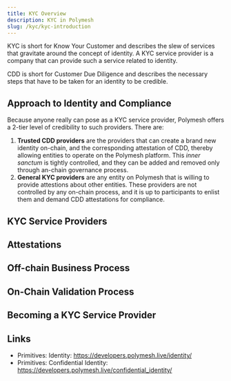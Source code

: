 ```yaml
---
title: KYC Overview
description: KYC in Polymesh
slug: /kyc/kyc-introduction
---
```


KYC is short for Know Your Customer and describes the slew of services that gravitate around the concept of identity. A KYC service provider is a company that can provide such a service related to identity.

CDD is short for Customer Due Diligence and describes the necessary steps that have to be taken for an identity to be credible.

## Approach to Identity and Compliance

Because anyone really can pose as a KYC service provider, Polymesh offers a 2-tier level of credibility to such providers. There are:

1. **Trusted CDD providers** are the providers that can create a brand new identity on-chain, and the corresponding attestation of CDD, thereby allowing entities to operate on the Polymesh platform. This _inner sanctum_ is tightly controlled, and they can be added and removed only through an-chain governance process.
2. **General KYC providers** are any entity on Polymesh that is willing to provide attestions about other entities. These providers are not controlled by any on-chain process, and it is up to participants to enlist them and demand CDD attestations for compliance.

## KYC Service Providers


## Attestations


## Off-chain Business Process


## On-Chain Validation Process


## Becoming a KYC Service Provider

## Links

- Primitives: Identity: https://developers.polymesh.live/identity/ 
- Primitives: Confidential Identity: https://developers.polymesh.live/confidential_identity/
